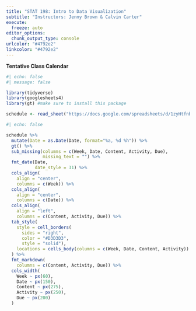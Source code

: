 ```yaml
---
title: "STAT 198: Intro to Data Visualization"
subtitle: "Instructors: Jenny Brown & Calvin Carter"
execute:
  freeze: auto
editor_options: 
  chunk_output_type: console
urlcolor: "#4792e2"
linkcolor: "#4792e2"
---
```


**Tentative Class Calendar**

```r
#| echo: false
#| message: false

library(tidyverse) 
library(googlesheets4)
library(gt) #make sure to install this package

schedule <- read_sheet("https://docs.google.com/spreadsheets/d/1zyHtfnb0YAmzFN2vhIBSSlrmCsjZFPYAOSaKZL_VKM4/edit#gid=0")
```

```r
#| echo: false

schedule %>% 
  mutate(Date = as.Date(Date, format="%a, %d %h")) %>% 
  gt() %>% 
  sub_missing(columns = c(Week, Date, Content, Activity, Due),
              missing_text = "") %>% 
  fmt_date(Date, 
           date_style = 31) %>% 
  cols_align(
    align = "center", 
    columns = c(Week)) %>% 
  cols_align(
    align = "center", 
    columns = c(Date)) %>% 
  cols_align(
    align = "left", 
    columns = c(Content, Activity, Due)) %>% 
  tab_style(
    style = cell_borders(
      sides = "right",
      color = "#D3D3D3",
      style = "solid"),
    locations = cells_body(columns = c(Week, Date, Content, Activity))
  ) %>% 
  fmt_markdown(
    columns = c(Content, Activity, Due)) %>% 
  cols_width(
    Week ~ px(60),
    Date ~ px(150),
    Content ~ px(275),
    Activity ~ px(250),
    Due ~ px(200)
  )
```
